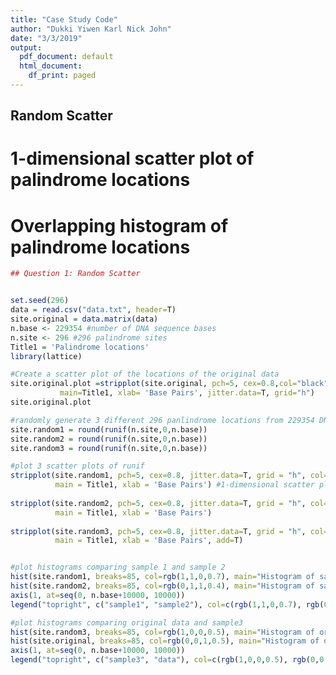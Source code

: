 ```yaml
---
title: "Case Study Code"
author: "Dukki Yiwen Karl Nick John"
date: "3/3/2019"
output:
  pdf_document: default
  html_document:
    df_print: paged
---
```

## Random Scatter
# 1-dimensional scatter plot of palindrome locations
# Overlapping histogram of palindrome locations
```r
## Question 1: Random Scatter


set.seed(296)
data = read.csv("data.txt", header=T)
site.original = data.matrix(data)
n.base <- 229354 #number of DNA sequence bases
n.site <- 296 #296 palindrome sites
Title1 = 'Palindrome locations'
library(lattice)

#Create a scatter plot of the locations of the original data
site.original.plot =stripplot(site.original, pch=5, cex=0.8,col="black", 
           main=Title1, xlab= 'Base Pairs', jitter.data=T, grid="h") 
site.original.plot

#randomly generate 3 different 296 panlindrome locations from 229354 DNA sequence bases
site.random1 = round(runif(n.site,0,n.base))
site.random2 = round(runif(n.site,0,n.base))
site.random3 = round(runif(n.site,0,n.base))

#plot 3 scatter plots of runif
stripplot(site.random1, pch=5, cex=0.8, jitter.data=T, grid = "h", col="blue", #3 different scatter plots
          main = Title1, xlab = 'Base Pairs') #1-dimensional scatter plot
     
stripplot(site.random2, pch=5, cex=0.8, jitter.data=T, grid = "h", col="red", 
          main = Title1, xlab = 'Base Pairs')
     
stripplot(site.random3, pch=5, cex=0.8, jitter.data=T, grid = "h", col="green", 
          main = Title1, xlab = 'Base Pairs', add=T)


#plot histograms comparing sample 1 and sample 2
hist(site.random1, breaks=85, col=rgb(1,1,0,0.7), main="Histogram of sample 1 and sample 2", xlab="Base Pair",xaxt='n')
hist(site.random2, breaks=85, col=rgb(0,1,1,0.4), main="Histogram of sample 2", xlab="Base Pair", add=T, xaxt='n')
axis(1, at=seq(0, n.base+10000, 10000))
legend("topright", c("sample1", "sample2"), col=c(rgb(1,1,0,0.7), rgb(0,1,1,0.4)), lwd=8)

#plot histograms comparing original data and sample3
hist(site.random3, breaks=85, col=rgb(1,0,0,0.5), main="Histogram of original data and sample 3", xlab="BasePair", xaxt='n')
hist(site.original, breaks=85, col=rgb(0,0,1,0.5), main="Histogram of original data", xlab="Base Pair", add=T, xaxt='n')
axis(1, at=seq(0, n.base+10000, 10000))
legend("topright", c("sample3", "data"), col=c(rgb(1,0,0,0.5), rgb(0,0,1,0.5)), lwd=8)

```